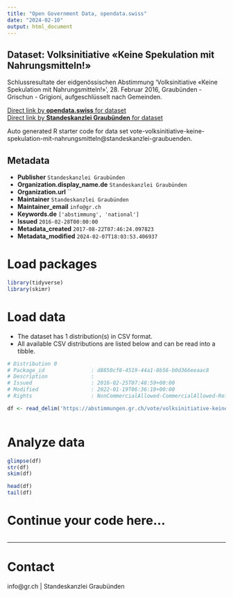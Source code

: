 ```yaml
---
title: "Open Government Data, opendata.swiss"
date: "2024-02-10"
output: html_document
---
```


## Dataset: Volksinitiative «Keine Spekulation mit Nahrungsmitteln!»

Schlussresultate der eidgenössischen Abstimmung 'Volksinitiative «Keine Spekulation mit Nahrungsmitteln!»', 28. Februar 2016, Graubünden - Grischun - Grigioni, aufgeschlüsselt nach Gemeinden.

[Direct link by **opendata.swiss** for dataset](https://opendata.swiss/de/dataset/volksinitiative-keine-spekulation-mit-nahrungsmitteln)<br>
[Direct link by **Standeskanzlei Graubünden** for dataset](https://abstimmungen.gr.ch/vote/volksinitiative-keine-spekulation-mit-nahrungsmitteln/data)

Auto generated R starter code for data set vote-volksinitiative-keine-spekulation-mit-nahrungsmitteln@standeskanzlei-graubuenden.

## Metadata

- **Publisher** `Standeskanzlei Graubünden`
- **Organization.display_name.de** `Standeskanzlei Graubünden`
- **Organization.url** ``
- **Maintainer** `Standeskanzlei Graubünden`
- **Maintainer_email** `info@gr.ch`
- **Keywords.de** `['abstimmung', 'national']`
- **Issued** `2016-02-28T00:00:00`
- **Metadata_created** `2017-08-22T07:46:24.097823`
- **Metadata_modified** `2024-02-07T18:03:53.406937`


# Load packages

```r

library(tidyverse)
library(skimr)

```

# Load data

-   The dataset has 1 distribution(s) in CSV format.
-   All available CSV distributions are listed below and can be read into a tibble.

```r

# Distribution 0
# Package_id               : d8850cf8-4519-44a1-8b56-b0d366eeaac8
# Description              : 
# Issued                   : 2016-02-25T07:48:59+00:00
# Modified                 : 2022-01-19T06:36:18+00:00
# Rights                   : NonCommercialAllowed-CommercialAllowed-ReferenceRequired

df <- read_delim('https://abstimmungen.gr.ch/vote/volksinitiative-keine-spekulation-mit-nahrungsmitteln/data-csv')



```

# Analyze data

```r

glimpse(df)
str(df)
skim(df)

head(df)
tail(df)

```

# Continue your code here...

```r

```

------------------------------------------------------------------------

# Contact

info@gr.ch | Standeskanzlei Graubünden
